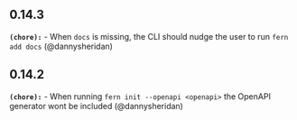 ## 0.14.3
**`(chore):`** - When `docs` is missing, the CLI should nudge the user to run `fern add docs` (@dannysheridan) 

## 0.14.2
**`(chore):`** - When running `fern init --openapi <openapi>` the OpenAPI generator wont be included (@dannysheridan) 

